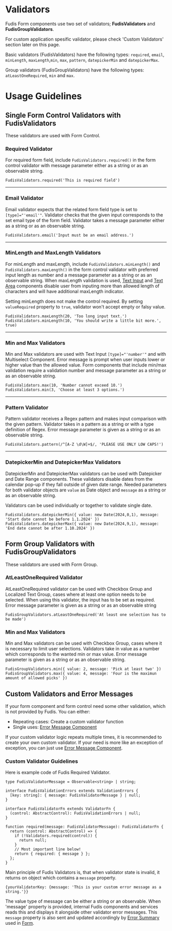 
<Meta title="Utilities/Validators" />

# Validators

Fudis Form components use two set of validators; **FudisValidators** and **FudisGroupValidators**.

For custom application spesific validator, please check 'Custom Validators' section later on this page.

Basic validators (FudisValidators) have the following types: `required`, `email`, `minLength`, `maxLength`,`min`, `max`, `pattern`, `datepickerMin` and `datepickerMax`.

Group validators (FudisGroupValidators) have the following types: `atLeastOneRequired`, `min` and `max`.

# Usage Guidelines

## Single Form Control Validators with FudisValidators

These validators are used with Form Control.

### Required Validator

For required form field, include `FudisValidators.required()` in the form control validator with message parameter either as a string or as an observable string.

```
FudisValidators.required('This is required field')
```

---

### Email Validator

Email validator expects that the related form field type is set to `[type]="'email'"`. Validator checks that the given input corresponds to the set email type of the form field. Validator takes a message parameter either as a string or as an observable string.

```
FudisValidators.email('Input must be an email address.')
```

---

### MinLength and MaxLength Validators

For minLength and maxLength, include `FudisValidators.minLength()` and `FudisValidators.maxLength()` in the form control validator with preferred input length as number and a message parameter as a string or as an observable string. When maxLength validation is used, [Text Input](/docs/components-form-text-input--documentation) and [Text Area](/docs/components-form-text-area--documentation) components disable user from inputing more than allowed length of characters and will have additional maxLength indicator.

Setting minLength does not make the control required. By setting `valueRequired` property to `true`, validator won't accept empty or falsy value.

```
FudisValidators.maxLength(20, 'Too long input text.')
FudisValidators.minLength(10, 'You should write a little bit more.', true)

```

---

### Min and Max Validators

Min and Max validators are used with Text Input `[type]="'number'"` and with Multiselect Component. Error message is prompt when user inputs lower or higher value than the allowed value.
Form components that include min/max validation require a validation number and message parameter as a string or as an observable string.

```
FudisValidators.max(10, 'Number cannot exceed 10.')
FudisValidators.min(3, 'Choose at least 3 options.')

```

---

### Pattern Validator

Pattern validator receives a Regex pattern and makes input comparison with the given pattern. Validator takes in a pattern as a string or with a type definition of Regex. Error message parameter is given as a string or as an observable string.

```
FudisValidators.pattern(/^[A-Z \d\W]+$/, 'PLEASE USE ONLY LOW CAPS!')

```

---

### DatepickerMin and DatepickerMax Validators

DatepickerMin and DatepickerMax validators can be used with Datepicker and Date Range components. These validators disable dates from the calendar pop-up if they fall outside of given date range.
Needed parameters for both validator objects are `value` as Date object and `message` as a string or as an observable string.

Validators can be used individually or together to validate single date.

```
FudisValidators.datepickerMin({ value: new Date(2024,0,1), message: 'Start date cannot be before 1.1.2024' })
FudisValidators.datepickerMax({ value: new Date(2024,9,1), message: 'End date cannot be after 1.10.2024' })
```

## Form Group Validators with FudisGroupValidators

These validators are used with Form Group.

### AtLeastOneRequired Validator

AtLeastOneRequired validator can be used with Checkbox Group and Localized Text Group, cases where at least one option needs to be selected. When using this validator, the input has to be set as required. Error message parameter is given as a string or as an observable string

```
FudisGroupValidators.atLeastOneRequired('At least one selection has to be made')

```

### Min and Max Validators

Min and Max validators can be used with Checkbox Group, cases where it is necessary to limit user selections. Validators take in value as a number which corresponds to the wanted min or max value. Error message parameter is given as a string or as an observable string.

```
FudisGroupValidators.min({ value: 2, message: 'Pick at least two' })
FudisGroupValidators.max({ value: 4, message: 'Four is the maximun amount of allowed picks' })

```

## Custom Validators and Error Messages

If your form component and form control need some other validation, which is not provided by Fudis. You can either:

- Repeating cases: Create a custom validator function
- Single uses: [Error Message Component](/docs/components-form-error-message--documentation)

If your custom validator logic repeats multiple times, it is recommended to create your own custom validator. If your need is more like an exception of exception, you can just use [Error Message Component](/docs/components-form-error-message--documentation).

### Custom Validator Guidelines

Here is example code of Fudis Required Validator.

```
type FudisValidatorMessage = Observable<string> | string;

interface FudisValidationErrors extends ValidationErrors {
  [key: string]: { message: FudisValidatorMessage } | null;
}

interface FudisValidatorFn extends ValidatorFn {
  (control: AbstractControl): FudisValidationErrors | null;
}

function required(message: FudisValidatorMessage): FudisValidatorFn {
  return (control: AbstractControl) => {
    if (!Validators.required(control)) {
      return null;
    }
    // Most important line below!
    return { required: { message } };
  };
}
```

Main principle of Fudis Validators is, that when validator state is invalid, it returns on object which contains a `message` property.

```
{yourValidatorKey: {message: 'This is your custom error message as a string.'}}
```

The value type of message can be either a string or an observable. When 'message' property is provided, internal Fudis components and services reads this and displays it alongside other validator error messages. This `message` property is also sent and updated accordingly by [Error Summary](/docs/components-form-error-summary--documentation) used in [Form](/docs/components-form-form--documentation).
